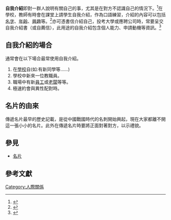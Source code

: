 {{Multiple issues|
{{重寫|time=2012-10-02T15:40:57+00:00}}

{{Expand|time=2012-10-02T15:40:57+00:00}}
}}
'''自我介紹'''即對一群人說明有關自己的事，尤其是在對方不認識自己的情況下。<ref>{{cite journal|doi = 10.1080/00223980.1963.9916637|title = A Study of Self-Disclosure in the Classroom|author1 = Philip Himelstein|author2 = Wilson W. Kimbrough Jr.|journal = The Journal of Psychology: Interdisciplinary and Applied|volume = 55|year = 1963|issue = 2|pages = 437–440|language = en}}</ref>{{rp|437}}在學校，教師有時會在課堂上請學生自我介紹，作為口語練習，介紹的內容可以包括[[名字|名字]]、[[年齡|年齡]]、[[興趣|興趣]]等。<ref>{{cite journal|title = Ideational Meaning in Students’ Self-Introduction: What Are Realized?|author = Candradewi Wahyu Anggraeni|journal = Metathesis: Journal of English Language, Literature, and Teaching|url = https://jurnal.untidar.ac.id/index.php/metathesis/article/view/233 |issn = 2580-2720|pages = 46–61}}</ref>{{rp|54}}亦可憑書信介紹自己，投考大學或應聘公司時，常要呈交自我介紹書（或自薦信），此用途的自我介紹包含個人能力、申請動機等資訊。<ref>{{cite journal|author = 김상현|title = 자기소개서와 교수추천서에 의한 일개 의과대학 응시자 특성분석|trans-title = 基於自己紹介書和教授推薦書的醫科大學候選人特徵分析|quote = 자기소개서는 주로 진학과 취업을 목적으로 쓰이는 글로서 … 이러한 자기소개서에는 자신의 능력에 대한 평가, 자신의 강점과 약점, 관심 분야, 지원동기, 향후 학습 계획 등이 포함된다|journal = Korean J Med Educ |year = 2013|volume = 25 |issue = 3|pages = 189–199|doi = 10.3946/kjme.2013.25.3.189|language = ko}}</ref>{{rp|189–190}}

== 自我介紹的場合 ==
通常會在以下場合最常使用自我介紹。

#在[[學校|學校]]自(如:有新同學等......)  
#學校中新來一位教職員。
#職場中有新[[員工|員工]]或[[老闆|老闆]]等等。
#極速約會與異性配對時。

== 名片的由來 ==
傳遞名片最早的歷史記載，是從中國戰國時代的名刺開始興起，現在大家都離不開這一張小小的名片。此外在傳遞名片時要將正面對著對方，以示禮貌。

==參見 ==
*[[名片|名片]]

== 參考文獻 ==
{{reflist|30em}}

{{Sociology-stub}}
[[Category:人際關係|Category:人際關係]]